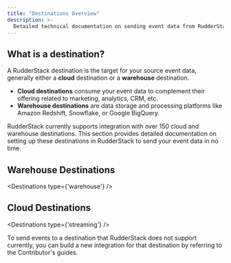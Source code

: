 ```yaml
---
title: "Destinations Overview"
description: >-
  Detailed technical documentation on sending event data from RudderStack to your preferred destination platforms.
---
```


## What is a destination?

A RudderStack destination is the target for your source event data, generally either a **cloud** destination or a **warehouse** destination. 

* **Cloud destinations** consume your event data to complement their offering related to marketing, analytics, CRM, etc.
* **Warehouse destinations** are data storage and processing platforms like Amazon Redshift, Snowflake, or Google BigQuery.

RudderStack currently supports integration with over 150 cloud and warehouse destinations. This section provides detailed documentation on setting up these destinations in RudderStack to send your event data in no time.

## Warehouse Destinations

<Destinations
  type={'warehouse'}
/>

## Cloud Destinations

<Destinations
  type={'streaming'}
/>

<div class="infoBlock">
To send events to a destination that RudderStack does not support currently, you can build a new integration for that destination by referring to the <Link to="/resources/community/#contribute">Contributor's guides</Link>.
</div>